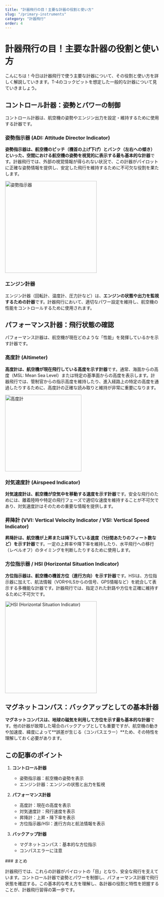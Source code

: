 ```yaml
---
title: "計器飛行の目！主要な計器の役割と使い方"
slug: "/primary-instruments"
category: "計器飛行"
order: 4
---
```


# 計器飛行の目！主要な計器の役割と使い方

こんにちは！今日は計器飛行で使う主要な計器について、その役割と使い方を詳しく解説していきます。T-4のコックピットを想定した一般的な計器について見ていきましょう。

## コントロール計器：姿勢とパワーの制御

コントロール計器は、航空機の姿勢やエンジン出力を設定・維持するために使用する計器です。

### 姿勢指示器 (ADI: Attitude Director Indicator)
**姿勢指示器は、航空機のピッチ（機首の上げ下げ）とバンク（左右への傾き）といった、空間における航空機の姿勢を視覚的に表示する最も基本的な計器**です。計器飛行では、外部の視覚情報が得られない状況で、この計器がパイロットに正確な姿勢情報を提供し、安定した飛行を維持するために不可欠な役割を果たします。

<Image 
  src="/images/attitude-indicator.png" 
  alt="姿勢指示器" 
  caption="典型的な姿勢指示器の表示" 
  width="300px" 
/>

### エンジン計器
エンジン計器（回転計、温度計、圧力計など）は、**エンジンの状態や出力を監視するための計器**です。計器飛行において、適切なパワー設定を維持し、航空機の性能をコントロールするために使用されます。

## パフォーマンス計器：飛行状態の確認

パフォーマンス計器は、航空機が現在どのような「性能」を発揮しているかを示す計器です。

### 高度計 (Altimeter)
**高度計は、航空機が現在飛行している高度を示す計器**です。通常、海面からの高度（MSL: Mean Sea Level）または特定の基準面からの高度を表示します。計器飛行では、管制官からの指示高度を維持したり、進入経路上の特定の高度を通過したりするために、高度計の正確な読み取りと維持が非常に重要になります。

<Image 
  src="/images/altimeter.png" 
  alt="高度計" 
  caption="高度計の表示例" 
  width="250px" 
/>

### 対気速度計 (Airspeed Indicator)
**対気速度計は、航空機が空気中を移動する速度を示す計器**です。安全な飛行のためには、離着陸時や特定の飛行フェーズで適切な速度を維持することが不可欠であり、対気速度計はそのための重要な情報を提供します。

### 昇降計 (VVI: Vertical Velocity Indicator / VSI: Vertical Speed Indicator)
**昇降計は、航空機が上昇または降下している速度（1分間あたりのフィート数など）を示す計器**です。一定の上昇率や降下率を維持したり、水平飛行への移行（レベルオフ）のタイミングを判断したりするために使用します。

### 方位指示器 / HSI (Horizontal Situation Indicator)
**方位指示器は、航空機の機首方位（進行方向）を示す計器**です。HSIは、方位指示器に加えて、航法情報（VORやILSからの信号、GPS情報など）を統合して表示する多機能な計器です。計器飛行では、指定された針路や方位を正確に維持するために不可欠です。

<Image 
  src="/images/hsi.png" 
  alt="HSI (Horizontal Situation Indicator)" 
  caption="HSIの表示例と主要な情報" 
  width="300px" 
/>

## マグネットコンパス：バックアップとしての基本計器
**マグネットコンパスは、地球の磁気を利用して方位を示す最も基本的な計器**です。他の計器が故障した場合のバックアップとしても重要ですが、航空機の動きや加速度、緯度によって**誤差が生じる（コンパスエラー）**ため、その特性を理解しておく必要があります。

## この記事のポイント

1. **コントロール計器**
   - 姿勢指示器：航空機の姿勢を表示
   - エンジン計器：エンジンの状態と出力を監視

2. **パフォーマンス計器**
   - 高度計：現在の高度を表示
   - 対気速度計：飛行速度を表示
   - 昇降計：上昇・降下率を表示
   - 方位指示器/HSI：進行方向と航法情報を表示

3. **バックアップ計器**
   - マグネットコンパス：基本的な方位指示
   - コンパスエラーに注意

<section className="section-summary">
### まとめ

計器飛行では、これらの計器がパイロットの「目」となり、安全な飛行を支えています。コントロール計器で姿勢とパワーを制御し、パフォーマンス計器で飛行状態を確認する。この基本的な考え方を理解し、各計器の役割と特性を把握することが、計器飛行習得の第一歩です。
</section> 